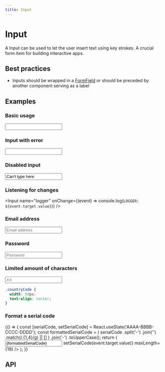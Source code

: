 ```yaml
---
title: Input
---
```



# Input

A Input can be used to let the user insert text using key strokes. A crucial form item for building interactive apps.

## Best practices

- Inputs should be wrapped in a [FormField](/form-field) or should be preceded by another component serving as a label

## Examples

### Basic usage


<Input name="firstname" />


### Input with error


<Input name="username" isInvalid />


### Disabled input

<Input name="username" value="Can't type here" isDisabled />

### Listening for changes

<Input name="logger" onChange={(event) => console.log(`LOGGER: ${event.target.value}`)} />

### Email address

<Input name="email" placeholder="Email address" type="email" />

### Password

<Input name="password" placeholder="Password" type="password" />

### Limited amount of characters


<Input name="countryCode" maxLength={2} className={styles.countryCode} placeholder="XX" />


```css
.countryCode {
  width: 50px;
  text-align: center;
}
```

### Format a serial code

<div>
  {() => {
    const [serialCode, setSerialCode] = React.useState('AAAA-BBBB-CCCC-DDDD');
    const formattedSerialCode = (
      serialCode
        .split('-')
        .join('')
        .match(/.{1,4}/g) || []
    )
      .join('-')
      .toUpperCase();
    return (
      <Input
        name="serialCode"
        value={formattedSerialCode}
        onChange={(event) => setSerialCode(event.target.value)}
        maxLength={19}
      />
    );
  }}
</div>

## API

